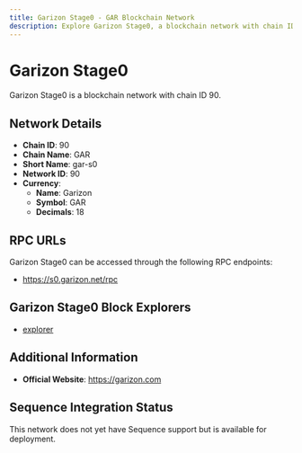 ```yaml
--- 
title: Garizon Stage0 - GAR Blockchain Network
description: Explore Garizon Stage0, a blockchain network with chain ID 90. Learn about its native currency, Garizon, and how to interact with the network.
---
```


# Garizon Stage0

Garizon Stage0 is a blockchain network with chain ID 90.

## Network Details

- **Chain ID**: 90
- **Chain Name**: GAR
- **Short Name**: gar-s0
- **Network ID**: 90
- **Currency**: 
  - **Name**: Garizon
  - **Symbol**: GAR
  - **Decimals**: 18

## RPC URLs

Garizon Stage0 can be accessed through the following RPC endpoints:

- https://s0.garizon.net/rpc

## Garizon Stage0 Block Explorers

- [explorer](https://explorer.garizon.com)

## Additional Information

- **Official Website**: https://garizon.com

## Sequence Integration Status

This network does not yet have Sequence support but is available for deployment.
